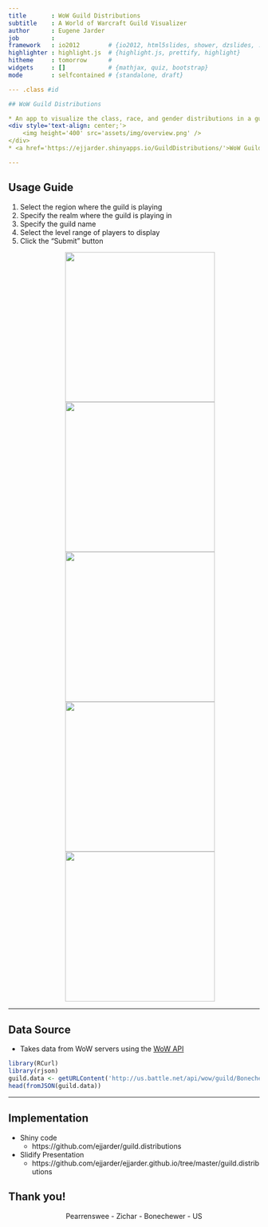 ```yaml
---
title       : WoW Guild Distributions
subtitle    : A World of Warcraft Guild Visualizer
author      : Eugene Jarder
job         : 
framework   : io2012        # {io2012, html5slides, shower, dzslides, ...}
highlighter : highlight.js  # {highlight.js, prettify, highlight}
hitheme     : tomorrow      # 
widgets     : []            # {mathjax, quiz, bootstrap}
mode        : selfcontained # {standalone, draft}

--- .class #id 

## WoW Guild Distributions

* An app to visualize the class, race, and gender distributions in a guild.
<div style='text-align: center;'>
    <img height='400' src='assets/img/overview.png' />
</div>
* <a href='https://ejjarder.shinyapps.io/GuildDistributions/'>WoW Guild Distributions</a>

---
```


## Usage Guide

1. Select the region where the guild is playing
2. Specify the realm where the guild is playing in
3. Specify the guild name
4. Select the level range of players to display
5. Click the "Submit" button
<div style='text-align: center;'>
    <img height='300' src='assets/img/region.png' />
    <img height='300' src='assets/img/realm.png' />
    <img height='300' src='assets/img/guildname.png' />
    <img height='300' src='assets/img/levelrange.png' />
    <img height='300' src='assets/img/submit.png' />
</div>

---

## Data Source

* Takes data from WoW servers using the
<a href='http://blizzard.github.io/api-wow-docs/'>WoW API</a>

```r
library(RCurl)
library(rjson)
guild.data <- getURLContent('http://us.battle.net/api/wow/guild/Bonechewer/Zichar?fields=members')
head(fromJSON(guild.data))
```

---

## Implementation

* Shiny code
  * https://github.com/ejjarder/guild.distributions
* Slidify Presentation
  * https://github.com/ejjarder/ejjarder.github.io/tree/master/guild.distributions

## Thank you!
<div style='text-align: center;'>
Pearrenswee - Zichar - Bonechewer - US
</div>
